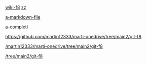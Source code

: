 [[wiki-f8]]
[[zz]]

[[a-markdown-file]]

[[a-completi]]


[[https://github.com/martin12333/marti-onedrive/tree/main2/git-f8]]

[[/martin12333/marti-onedrive/tree/main2/git-f8]]


[[/tree/main2/git-f8]]